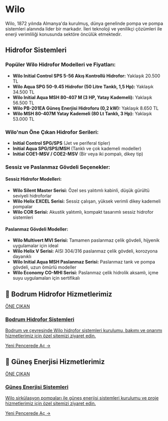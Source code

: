 # Wilo

Wilo, 1872 yılında Almanya'da kurulmuş, dünya genelinde pompa ve pompa sistemleri alanında lider bir markadır. İleri teknoloji ve yenilikçi çözümleri ile enerji verimliliği konusunda sektöre öncülük etmektedir.

## Hidrofor Sistemleri

### Popüler Wilo Hidrofor Modelleri ve Fiyatları:

- **Wilo Initial Control SPS 5-56 Akış Kontrollü Hidrofor:** Yaklaşık 20.500 TL
- **Wilo Aqua SPG 50-9.45 Hidrofor (50 Litre Tanklı, 1,5 Hp):** Yaklaşık 34.500 TL
- **Wilo Initial Aqua MSH 80-407 M (3 HP, Yatay Kademeli):** Yaklaşık 56.500 TL
- **Wilo PB-201EA Güneş Enerjisi Hidroforu (0,2 kW):** Yaklaşık 8.650 TL
- **Wilo MSH 80-407M Yatay Kademeli (80 Lt Tanklı, 3 Hp):** Yaklaşık 53.000 TL

### Wilo'nun Öne Çıkan Hidrofor Serileri:

- **Initial Control SPG/SPS** (Jet ve periferal tipler)
- **Initial Aqua SPG/SPS/MSH** (Tanklı ve çok kademeli modeller)
- **Initial COE1-MSV / COE2-MSV** (Bir veya iki pompalı, dikey tip)

### Sessiz ve Paslanmaz Gövdeli Seçenekler:

#### Sessiz Hidrofor Modelleri:
- **Wilo Silent Master Serisi:** Özel ses yalıtımlı kabinli, düşük gürültü seviyeli hidroforlar
- **Wilo Helix EXCEL Serisi:** Sessiz çalışan, yüksek verimli dikey kademeli pompalar
- **Wilo COR Serisi:** Akustik yalıtımlı, kompakt tasarımlı sessiz hidrofor sistemleri

#### Paslanmaz Gövdeli Modeller:
- **Wilo Multivert MVI Serisi:** Tamamen paslanmaz çelik gövdeli, hijyenik uygulamalar için ideal
- **Wilo Helix V Serisi:** AISI 304/316 paslanmaz çelik gövdeli, korozyona dayanıklı
- **Wilo Initial Aqua MSH Paslanmaz Serisi:** Paslanmaz tank ve pompa gövdeli, uzun ömürlü modeller
- **Wilo Economy CO-MHI Serisi:** Paslanmaz çelik hidrolik aksamlı, içme suyu uygulamaları için sertifikalı

## 🌟 Bodrum Hidrofor Hizmetlerimiz

<a href="https://bodrum-hidrofor.gul-tekinmuhendislik.com" target="_blank" rel="noopener noreferrer" class="link-card featured">
  <div class="link-card-content">
    <span class="badge">ÖNE ÇIKAN</span>
    <h3>Bodrum Hidrofor Sistemleri</h3>
    <p>Bodrum ve çevresinde Wilo hidrofor sistemleri kurulumu, bakımı ve onarımı hizmetlerimiz için özel sitemizi ziyaret edin.</p>
    <span class="link-card-cta">Yeni Pencerede Aç →</span>
  </div>
</a>

## 🌟 Güneş Enerjisi Hizmetlerimiz

<a href="https://gunes-enerjisi.gul-tekinmuhendislik.com" target="_blank" rel="noopener noreferrer" class="link-card featured">
  <div class="link-card-content">
    <span class="badge">ÖNE ÇIKAN</span>
    <h3>Güneş Enerjisi Sistemleri</h3>
    <p>Wilo sirkülasyon pompaları ile güneş enerjisi sistemleri kurulumu ve proje hizmetlerimiz için özel sitemizi ziyaret edin.</p>
    <span class="link-card-cta">Yeni Pencerede Aç →</span>
  </div>
</a>